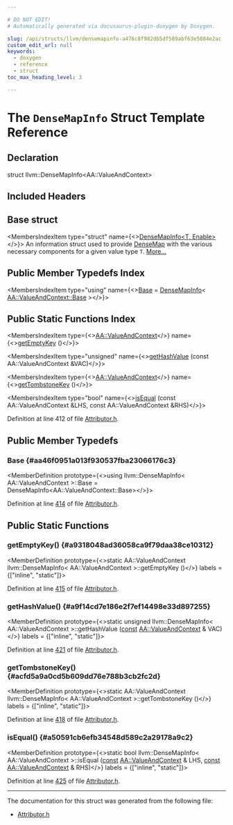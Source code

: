 ```yaml
---

# DO NOT EDIT!
# Automatically generated via docusaurus-plugin-doxygen by Doxygen.

slug: /api/structs/llvm/densemapinfo-a476c8f982db5df589abf63e5884e2ac
custom_edit_url: null
keywords:
  - doxygen
  - reference
  - struct
toc_max_heading_level: 3

---
```





# The `DenseMapInfo` Struct Template Reference

<DoxygenPage pluginConfig={pluginConfig}>



## Declaration

<CodeBlock>struct llvm::DenseMapInfo&lt;AA::ValueAndContext&gt;</CodeBlock>

## Included Headers

<IncludesList>
<IncludesListItem
  filePath="llvm/Transforms/IPO/Attributor.h"
  permalink="/docs/api/files/include/include/llvm/include/llvm/transforms/include/llvm/transforms/ipo/attributor-h"
  isLocal="true" />
</IncludesList>

## Base struct

<MembersIndex>

<MembersIndexItem
  type="struct"
  name={<><a href="/docs/api/structs/llvm/densemapinfo">DenseMapInfo&lt;T, Enable&gt;</a></>}>
An information struct used to provide <a href="/docs/api/classes/llvm/densemap">DenseMap</a> with the various necessary components for a given value type <code>T</code>. <a href="/docs/api/structs/llvm/densemapinfo/#details">More...</a>
</MembersIndexItem>

</MembersIndex>

## Public Member Typedefs Index

<MembersIndex>

<MembersIndexItem
  type="using"
  name={<><a href="#aa46f0951a013f930537fba23066176c3">Base</a> = <a href="/docs/api/structs/llvm/densemapinfo">DenseMapInfo</a>&lt; <a href="/docs/api/structs/llvm/aa/valueandcontext/#adb12960b2541876796af13d7a16c3efb">AA::ValueAndContext::Base</a> &gt;</>}>
</MembersIndexItem>

</MembersIndex>

## Public Static Functions Index

<MembersIndex>

<MembersIndexItem
  type={<><a href="/docs/api/structs/llvm/aa/valueandcontext">AA::ValueAndContext</a></>}
  name={<><a href="#a9318048ad36058ca9f79daa38ce10312">getEmptyKey</a> ()</>}>
</MembersIndexItem>

<MembersIndexItem
  type="unsigned"
  name={<><a href="#a9f14cd7e186e2f7ef14498e33d897255">getHashValue</a> (const AA::ValueAndContext &amp;VAC)</>}>
</MembersIndexItem>

<MembersIndexItem
  type={<><a href="/docs/api/structs/llvm/aa/valueandcontext">AA::ValueAndContext</a></>}
  name={<><a href="#acfd5a9a0cd5b609dd76e788b3cb2fc2d">getTombstoneKey</a> ()</>}>
</MembersIndexItem>

<MembersIndexItem
  type="bool"
  name={<><a href="#a50591cb6efb34548d589c2a29178a9c2">isEqual</a> (const AA::ValueAndContext &amp;LHS, const AA::ValueAndContext &amp;RHS)</>}>
</MembersIndexItem>

</MembersIndex>


Definition at line 412 of file <a href="/docs/api/files/include/include/llvm/include/llvm/transforms/include/llvm/transforms/ipo/attributor-h">Attributor.h</a>.

<SectionDefinition>

## Public Member Typedefs

### Base {#aa46f0951a013f930537fba23066176c3}

<MemberDefinition
  prototype={<>using llvm::DenseMapInfo&lt; AA::ValueAndContext &gt;::Base =  DenseMapInfo&lt;AA::ValueAndContext::Base&gt;</>}>

Definition at line <a href="/docs/api/files/include/include/llvm/include/llvm/transforms/include/llvm/transforms/ipo/attributor-h/#l00414">414</a> of file <a href="/docs/api/files/include/include/llvm/include/llvm/transforms/include/llvm/transforms/ipo/attributor-h">Attributor.h</a>.
</MemberDefinition>

</SectionDefinition>

<SectionDefinition>

## Public Static Functions

### getEmptyKey() {#a9318048ad36058ca9f79daa38ce10312}

<MemberDefinition
  prototype={<>static AA::ValueAndContext llvm::DenseMapInfo&lt; AA::ValueAndContext &gt;::getEmptyKey ()</>}
  labels = {["inline", "static"]}>

Definition at line <a href="/docs/api/files/include/include/llvm/include/llvm/transforms/include/llvm/transforms/ipo/attributor-h/#l00415">415</a> of file <a href="/docs/api/files/include/include/llvm/include/llvm/transforms/include/llvm/transforms/ipo/attributor-h">Attributor.h</a>.
</MemberDefinition>

### getHashValue() {#a9f14cd7e186e2f7ef14498e33d897255}

<MemberDefinition
  prototype={<>static unsigned llvm::DenseMapInfo&lt; AA::ValueAndContext &gt;::getHashValue (<a href="/docs/api/files/lib/lib/target/lib/target/aarch64/aarch64promoteconstant-cpp/#a90f8350fecae261c25be85d38b451bff">const</a> <a href="/docs/api/structs/llvm/aa/valueandcontext">AA::ValueAndContext</a> &amp; VAC)</>}
  labels = {["inline", "static"]}>

Definition at line <a href="/docs/api/files/include/include/llvm/include/llvm/transforms/include/llvm/transforms/ipo/attributor-h/#l00421">421</a> of file <a href="/docs/api/files/include/include/llvm/include/llvm/transforms/include/llvm/transforms/ipo/attributor-h">Attributor.h</a>.
</MemberDefinition>

### getTombstoneKey() {#acfd5a9a0cd5b609dd76e788b3cb2fc2d}

<MemberDefinition
  prototype={<>static AA::ValueAndContext llvm::DenseMapInfo&lt; AA::ValueAndContext &gt;::getTombstoneKey ()</>}
  labels = {["inline", "static"]}>

Definition at line <a href="/docs/api/files/include/include/llvm/include/llvm/transforms/include/llvm/transforms/ipo/attributor-h/#l00418">418</a> of file <a href="/docs/api/files/include/include/llvm/include/llvm/transforms/include/llvm/transforms/ipo/attributor-h">Attributor.h</a>.
</MemberDefinition>

### isEqual() {#a50591cb6efb34548d589c2a29178a9c2}

<MemberDefinition
  prototype={<>static bool llvm::DenseMapInfo&lt; AA::ValueAndContext &gt;::isEqual (<a href="/docs/api/files/lib/lib/target/lib/target/aarch64/aarch64promoteconstant-cpp/#a90f8350fecae261c25be85d38b451bff">const</a> <a href="/docs/api/structs/llvm/aa/valueandcontext">AA::ValueAndContext</a> &amp; LHS, <a href="/docs/api/files/lib/lib/target/lib/target/aarch64/aarch64promoteconstant-cpp/#a90f8350fecae261c25be85d38b451bff">const</a> <a href="/docs/api/structs/llvm/aa/valueandcontext">AA::ValueAndContext</a> &amp; RHS)</>}
  labels = {["inline", "static"]}>

Definition at line <a href="/docs/api/files/include/include/llvm/include/llvm/transforms/include/llvm/transforms/ipo/attributor-h/#l00425">425</a> of file <a href="/docs/api/files/include/include/llvm/include/llvm/transforms/include/llvm/transforms/ipo/attributor-h">Attributor.h</a>.
</MemberDefinition>

</SectionDefinition>

<hr/>

The documentation for this struct was generated from the following file:

<ul>
<li><a href="/docs/api/files/include/include/llvm/include/llvm/transforms/include/llvm/transforms/ipo/attributor-h">Attributor.h</a></li>
</ul>

</DoxygenPage>
